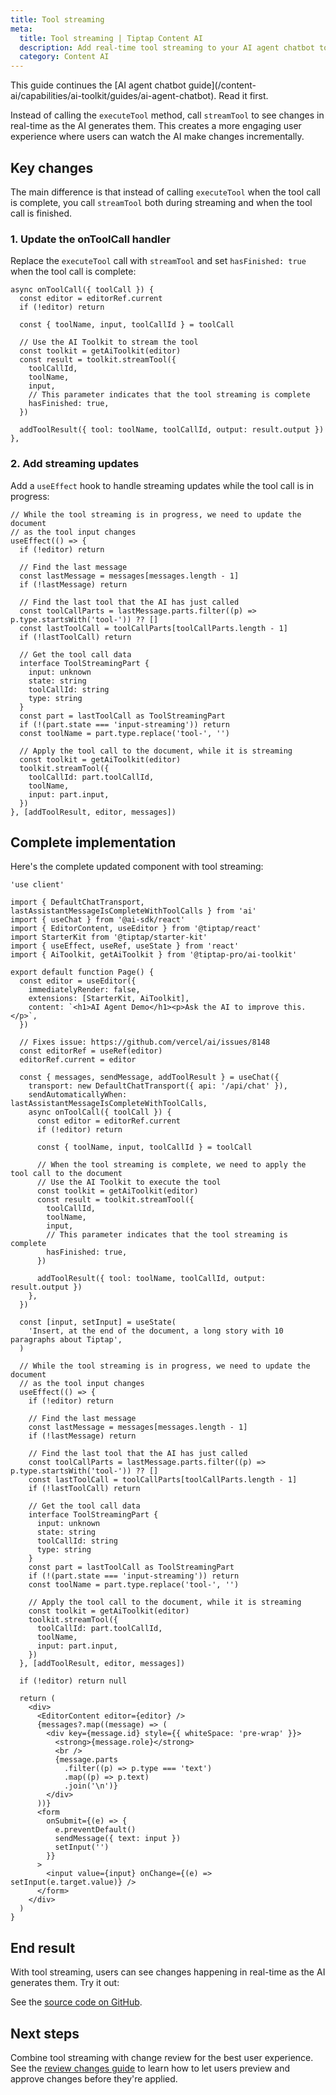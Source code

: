 ```yaml
---
title: Tool streaming
meta:
  title: Tool streaming | Tiptap Content AI
  description: Add real-time tool streaming to your AI agent chatbot to see changes as they happen.
  category: Content AI
---
```



<Callout title="Continuation from the AI agent chatbot guide" variant="info">
  This guide continues the [AI agent chatbot
  guide](/content-ai/capabilities/ai-toolkit/guides/ai-agent-chatbot). Read it first.
</Callout>

Instead of calling the `executeTool` method, call `streamTool` to see changes in real-time as the AI generates them. This creates a more engaging user experience where users can watch the AI make changes incrementally.

## Key changes

The main difference is that instead of calling `executeTool` when the tool call is complete, you call `streamTool` both during streaming and when the tool call is finished.

### 1. Update the onToolCall handler

Replace the `executeTool` call with `streamTool` and set `hasFinished: true` when the tool call is complete:

```tsx
async onToolCall({ toolCall }) {
  const editor = editorRef.current
  if (!editor) return

  const { toolName, input, toolCallId } = toolCall

  // Use the AI Toolkit to stream the tool
  const toolkit = getAiToolkit(editor)
  const result = toolkit.streamTool({
    toolCallId,
    toolName,
    input,
    // This parameter indicates that the tool streaming is complete
    hasFinished: true,
  })

  addToolResult({ tool: toolName, toolCallId, output: result.output })
},
```

### 2. Add streaming updates

Add a `useEffect` hook to handle streaming updates while the tool call is in progress:

```tsx
// While the tool streaming is in progress, we need to update the document
// as the tool input changes
useEffect(() => {
  if (!editor) return

  // Find the last message
  const lastMessage = messages[messages.length - 1]
  if (!lastMessage) return

  // Find the last tool that the AI has just called
  const toolCallParts = lastMessage.parts.filter((p) => p.type.startsWith('tool-')) ?? []
  const lastToolCall = toolCallParts[toolCallParts.length - 1]
  if (!lastToolCall) return

  // Get the tool call data
  interface ToolStreamingPart {
    input: unknown
    state: string
    toolCallId: string
    type: string
  }
  const part = lastToolCall as ToolStreamingPart
  if (!(part.state === 'input-streaming')) return
  const toolName = part.type.replace('tool-', '')

  // Apply the tool call to the document, while it is streaming
  const toolkit = getAiToolkit(editor)
  toolkit.streamTool({
    toolCallId: part.toolCallId,
    toolName,
    input: part.input,
  })
}, [addToolResult, editor, messages])
```

## Complete implementation

Here's the complete updated component with tool streaming:

```tsx
'use client'

import { DefaultChatTransport, lastAssistantMessageIsCompleteWithToolCalls } from 'ai'
import { useChat } from '@ai-sdk/react'
import { EditorContent, useEditor } from '@tiptap/react'
import StarterKit from '@tiptap/starter-kit'
import { useEffect, useRef, useState } from 'react'
import { AiToolkit, getAiToolkit } from '@tiptap-pro/ai-toolkit'

export default function Page() {
  const editor = useEditor({
    immediatelyRender: false,
    extensions: [StarterKit, AiToolkit],
    content: `<h1>AI Agent Demo</h1><p>Ask the AI to improve this.</p>`,
  })

  // Fixes issue: https://github.com/vercel/ai/issues/8148
  const editorRef = useRef(editor)
  editorRef.current = editor

  const { messages, sendMessage, addToolResult } = useChat({
    transport: new DefaultChatTransport({ api: '/api/chat' }),
    sendAutomaticallyWhen: lastAssistantMessageIsCompleteWithToolCalls,
    async onToolCall({ toolCall }) {
      const editor = editorRef.current
      if (!editor) return

      const { toolName, input, toolCallId } = toolCall

      // When the tool streaming is complete, we need to apply the tool call to the document
      // Use the AI Toolkit to execute the tool
      const toolkit = getAiToolkit(editor)
      const result = toolkit.streamTool({
        toolCallId,
        toolName,
        input,
        // This parameter indicates that the tool streaming is complete
        hasFinished: true,
      })

      addToolResult({ tool: toolName, toolCallId, output: result.output })
    },
  })

  const [input, setInput] = useState(
    'Insert, at the end of the document, a long story with 10 paragraphs about Tiptap',
  )

  // While the tool streaming is in progress, we need to update the document
  // as the tool input changes
  useEffect(() => {
    if (!editor) return

    // Find the last message
    const lastMessage = messages[messages.length - 1]
    if (!lastMessage) return

    // Find the last tool that the AI has just called
    const toolCallParts = lastMessage.parts.filter((p) => p.type.startsWith('tool-')) ?? []
    const lastToolCall = toolCallParts[toolCallParts.length - 1]
    if (!lastToolCall) return

    // Get the tool call data
    interface ToolStreamingPart {
      input: unknown
      state: string
      toolCallId: string
      type: string
    }
    const part = lastToolCall as ToolStreamingPart
    if (!(part.state === 'input-streaming')) return
    const toolName = part.type.replace('tool-', '')

    // Apply the tool call to the document, while it is streaming
    const toolkit = getAiToolkit(editor)
    toolkit.streamTool({
      toolCallId: part.toolCallId,
      toolName,
      input: part.input,
    })
  }, [addToolResult, editor, messages])

  if (!editor) return null

  return (
    <div>
      <EditorContent editor={editor} />
      {messages?.map((message) => (
        <div key={message.id} style={{ whiteSpace: 'pre-wrap' }}>
          <strong>{message.role}</strong>
          <br />
          {message.parts
            .filter((p) => p.type === 'text')
            .map((p) => p.text)
            .join('\n')}
        </div>
      ))}
      <form
        onSubmit={(e) => {
          e.preventDefault()
          sendMessage({ text: input })
          setInput('')
        }}
      >
        <input value={input} onChange={(e) => setInput(e.target.value)} />
      </form>
    </div>
  )
}
```

## End result

With tool streaming, users can see changes happening in real-time as the AI generates them. Try it out:

<CodeDemo path="" isScrollable src="https://ai-toolkit-demos.vercel.app/tool-streaming" />

See the [source code on GitHub](https://github.com/ueberdosis/ai-toolkit-demos).

## Next steps

Combine tool streaming with change review for the best user experience. See the [review changes guide](/content-ai/capabilities/ai-toolkit/guides/review-changes) to learn how to let users preview and approve changes before they're applied.
